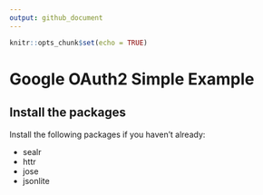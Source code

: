 ```yaml
---
output: github_document
---
```


```r
knitr::opts_chunk$set(echo = TRUE)
```

# Google OAuth2 Simple Example

## Install the packages
Install the following packages if you haven't already:

- sealr
- httr
- jose
- jsonlite

